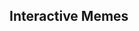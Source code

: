 
## **Interactive Memes**

<br />
<div className="red-dot">
  <BiscuitBoard
    height={400}
    width={400}
    contentObject={executiveCat}
    contentIDs={['image_2', 'eye_0', 'eye_1', 'image_1']}
  />
</div>

<br />
